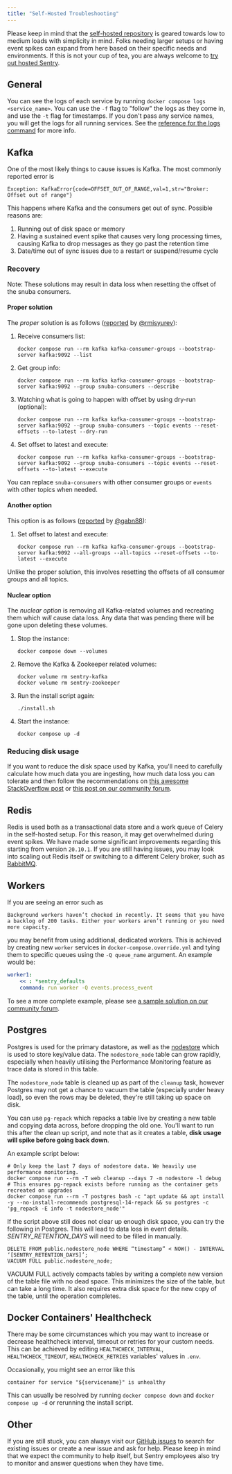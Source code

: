 ```yaml
---
title: "Self-Hosted Troubleshooting"
---
```


Please keep in mind that the [self-hosted repository](https://github.com/getsentry/self-hosted) is geared towards low to medium loads with simplicity in mind. Folks needing larger setups or having event spikes can expand from here based on their specific needs and environments. If this is not your cup of tea, you are always welcome to [try out hosted Sentry](https://sentry.io/signup/).

## General

You can see the logs of each service by running `docker compose logs <service_name>`. You can use the `-f` flag to "follow" the logs as they come in, and use the `-t` flag for timestamps. If you don't pass any service names, you will get the logs for all running services. See the [reference for the logs command](https://docs.docker.com/compose/reference/logs/) for more info.

## Kafka

One of the most likely things to cause issues is Kafka. The most commonly reported error is

```log
Exception: KafkaError{code=OFFSET_OUT_OF_RANGE,val=1,str="Broker: Offset out of range"}
```

This happens where Kafka and the consumers get out of sync. Possible reasons are:

1. Running out of disk space or memory
2. Having a sustained event spike that causes very long processing times, causing Kafka to drop messages as they go past the retention time
3. Date/time out of sync issues due to a restart or suspend/resume cycle

### Recovery

Note: These solutions may result in data loss when resetting the offset of the snuba consumers.

#### Proper solution

The _proper_ solution is as follows ([reported](https://github.com/getsentry/self-hosted/issues/478#issuecomment-666254392) by [@rmisyurev](https://github.com/rmisyurev)):

1. Receive consumers list:
   ```shell
   docker compose run --rm kafka kafka-consumer-groups --bootstrap-server kafka:9092 --list
   ```
2. Get group info:
   ```shell
   docker compose run --rm kafka kafka-consumer-groups --bootstrap-server kafka:9092 --group snuba-consumers --describe
   ```
3. Watching what is going to happen with offset by using dry-run (optional):
   ```shell
   docker compose run --rm kafka kafka-consumer-groups --bootstrap-server kafka:9092 --group snuba-consumers --topic events --reset-offsets --to-latest --dry-run
   ```
4. Set offset to latest and execute:
   ```shell
   docker compose run --rm kafka kafka-consumer-groups --bootstrap-server kafka:9092 --group snuba-consumers --topic events --reset-offsets --to-latest --execute
   ```

<Alert title="Tip" level="info">
You can replace <code>snuba-consumers</code> with other consumer groups or <code>events</code> with other topics when needed.
</Alert>

#### Another option

This option is as follows ([reported](https://github.com/getsentry/self-hosted/issues/1690) by [@gabn88](https://github.com/gabn88)):

1. Set offset to latest and execute:
   ```shell
   docker compose run --rm kafka kafka-consumer-groups --bootstrap-server kafka:9092 --all-groups --all-topics --reset-offsets --to-latest --execute
   ```

Unlike the proper solution, this involves resetting the offsets of all consumer groups and all topics.

#### Nuclear option

The _nuclear option_ is removing all Kafka-related volumes and recreating them which _will_ cause data loss. Any data that was pending there will be gone upon deleting these volumes.

1. Stop the instance:
   ```shell
   docker compose down --volumes
   ```
2. Remove the Kafka & Zookeeper related volumes:
   ```shell
   docker volume rm sentry-kafka
   docker volume rm sentry-zookeeper
   ```

 3. Run the install script again:
    ```shell
    ./install.sh
    ```
 4. Start the instance:
    ```shell
    docker compose up -d
    ```
### Reducing disk usage

If you want to reduce the disk space used by Kafka, you'll need to carefully calculate how much data you are ingesting, how much data loss you can tolerate and then follow the recommendations on [this awesome StackOverflow post](https://stackoverflow.com/a/52970982/90297) or [this post on our community forum](https://forum.sentry.io/t/sentry-disk-cleanup-kafka/11337/2?u=byk).

## Redis

Redis is used both as a transactional data store and a work queue of Celery in the self-hosted setup. For this reason, it may get overwhelmed during event spikes. We have made some significant improvements regarding this starting from version `20.10.1`. If you are still having issues, you may look into scaling out Redis itself or switching to a different Celery broker, such as [RabbitMQ](https://www.rabbitmq.com/).

## Workers

If you are seeing an error such as

```
Background workers haven’t checked in recently. It seems that you have a backlog of 200 tasks. Either your workers aren’t running or you need more capacity.
```

you may benefit from using additional, dedicated workers. This is achieved by creating new `worker` services in `docker-compose.override.yml` and tying them to specific queues using the `-Q queue_name` argument. An example would be:

```yaml
worker1:
    << : *sentry_defaults
    command: run worker -Q events.process_event
```

To see a more complete example, please see [a sample solution on our community forum](https://forum.sentry.io/t/how-to-clear-backlog-and-monitor-it/10715/14?u=byk).

## Postgres

Postgres is used for the primary datastore, as well as the [nodestore](https://develop.sentry.dev/services/nodestore/) which is used to store key/value data. The `nodestore_node` table can grow rapidly, especially when heavily utilising the Performance Monitoring feature as trace data is stored in this table.

The `nodestore_node` table is cleaned up as part of the `cleanup` task, however Postgres may not get a chance to vacuum the table (especially under heavy load), so even the rows may be deleted, they're still taking up space on disk.

You can use `pg-repack` which repacks a table live by creating a new table and copying data across, before dropping the old one. You'll want to run this after the clean up script, and note that as it creates a table, **disk usage will spike before going back down**.

An example script below:

```shell
# Only keep the last 7 days of nodestore data. We heavily use performance monitoring.
docker compose run --rm -T web cleanup --days 7 -m nodestore -l debug
# This ensures pg-repack exists before running as the container gets recreated on upgrades
docker compose run --rm -T postgres bash -c "apt update && apt install -y --no-install-recommends postgresql-14-repack && su postgres -c 'pg_repack -E info -t nodestore_node'"
```

If the script above still does not clear up enough disk space, you can try the following in Postgres. This will lead to data loss in event details. _SENTRY_RETENTION_DAYS_ will need to be filled in manually.
```shell
DELETE FROM public.nodestore_node WHERE “timestamp” < NOW() - INTERVAL ‘[SENTRY_RETENTION_DAYS]’;
VACUUM FULL public.nodestore_node;
```

VACUUM FULL actively compacts tables by writing a complete new version of the table file with no dead space. This minimizes the size of the table, but can take a long time. It also requires extra disk space for the new copy of the table, until the operation completes.

## Docker Containers' Healthcheck

There may be some circumstances which you may want to increase or decrease healthcheck interval, timeout or retries for your custom needs. This can be achieved by editing `HEALTHCHECK_INTERVAL`, `HEALTHCHECK_TIMEOUT`, `HEALTHCHECK_RETRIES` variables' values in `.env`.

Occasionally, you might see an error like this
```shell
container for service "${servicename}" is unhealthy
```

This can usually be resolved by running `docker compose down` and `docker compose up -d` or rerunning the install script.

## Other

If you are still stuck, you can always visit our [GitHub issues](https://github.com/getsentry/self-hosted/issues) to search for existing issues or create a new issue and ask for help. Please keep in mind that we expect the community to help itself, but Sentry employees also try to monitor and answer questions when they have time.

